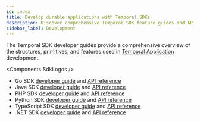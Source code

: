 ```yaml
---
id: index
title: Develop durable applications with Temporal SDKs
description: Discover comprehensive Temporal SDK feature guides and API references. Enhance your Temporal Application development with Go, Java, PHP, Python, TypeScript, and .NET.
sidebar_label: Development
---
```



The Temporal SDK developer guides provide a comprehensive overview of the structures, primitives, and features used in [Temporal Application](/temporal#temporal-application) development.

<Components.SdkLogos />

- Go SDK [developer guide](/develop/go) and [API reference](http://t.mp/go-api)
- Java SDK [developer guide](/develop/java) and [API reference](http://t.mp/java-api)
- PHP SDK [developer guide](/develop/php) and [API reference](https://php.temporal.io/namespaces/temporal.html)
- Python SDK [developer guide](/develop/python) and [API reference](https://python.temporal.io)
- TypeScript SDK [developer guide](/develop/typescript) and [API reference](https://typescript.temporal.io)
- .NET SDK [developer guide](/develop/dotnet) and [API reference](https://dotnet.temporal.io/)

